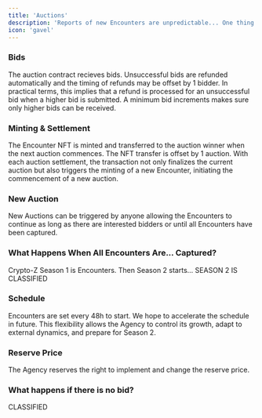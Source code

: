 ```yaml
---
title: 'Auctions'
description: 'Reports of new Encounters are unpredictable... One thing is for sure, once it starts there is no going back...'
icon: 'gavel'
---
```


### Bids
The auction contract recieves bids. Unsuccessful bids are refunded automatically and the timing of refunds may be offset by 1 bidder.
In practical terms, this implies that a refund is processed for an unsuccessful bid when a higher bid is submitted.
A minimum bid increments makes sure only higher bids can be received.

### Minting & Settlement
The Encounter NFT is minted and transferred to the auction winner when the next auction commences. The NFT transfer is offset by 1 auction.
With each auction settlement, the transaction not only finalizes the current auction but also triggers the minting of a new Encounter, initiating the commencement of a new auction.

### New Auction
New Auctions can be triggered by anyone allowing the Encounters to continue as long as there are interested bidders or until all Encounters have been captured.

### What Happens When All Encounters Are... Captured?
Crypto-Z Season 1 is Encounters. Then Season 2 starts...
<Warning>SEASON 2 IS CLASSIFIED</Warning>

### Schedule
Encounters are set every 48h to start. We hope to accelerate the schedule in future. This flexibility allows the Agency to control its growth, adapt to external dynamics, and prepare for Season 2.


### Reserve Price
The Agency reserves the right to implement and change the reserve price.

### What happens if there is no bid?
<Warning>CLASSIFIED</Warning>